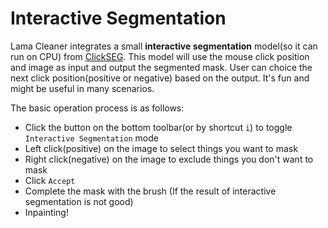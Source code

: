 
# Interactive Segmentation

Lama Cleaner integrates a small **interactive segmentation** model(so it can run on CPU) from [ClickSEG](https://github.com/XavierCHEN34/ClickSEG).
This model will use the mouse click position and image as input and output the segmented mask.
User can choice the next click position(positive or negative) based on the output. It's fun and might be useful in many scenarios.

The basic operation process is as follows:

- Click the button on the bottom toolbar(or by shortcut `i`) to toggle `Interactive Segmentation` mode
- Left click(positive) on the image to select things you want to mask
- Right click(negative) on the image to exclude things you don't want to mask
- Click `Accept`
- Complete the mask with the brush (If the result of interactive segmentation is not good)
- Inpainting!

<YouTube youTubeId="xHdo8a4Mn2g" />

